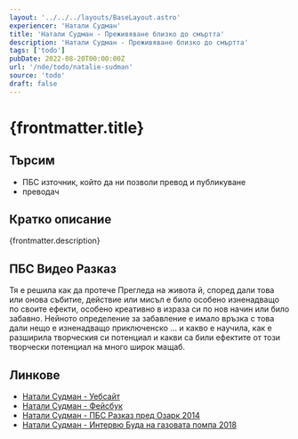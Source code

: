 ```yaml
---
layout: '../../../layouts/BaseLayout.astro'
experiencer: 'Натали Судман'
title: 'Натали Судман - Преживяване близко до смъртта'
description: 'Натали Судман - Преживяване близко до смъртта'
tags: ['todo']
pubDate: 2022-08-20T00:00:00Z
url: '/nde/todo/natalie-sudman'
source: 'todo'
draft: false
---
```


# {frontmatter.title}

## Търсим

- ПБС източник, който да ни позволи превод и публикуване
- преводач

## Кратко описание

{frontmatter.description}

## ПБС Видео Разказ

<YouTubeEmbed videoID="s8lQs1MccoU" title="Натали Судман - ПБС Разказ пред Озарк 2014"/>

Тя е решила как да протече Прегледа на живота й, според дали това или онова събитие, действие или мисъл е било особено изненадващо по своите ефекти, особено креативно в израза си по нов начин или било забавно. Нейното определение за забавление е имало връзка с това дали нещо е изненадващо приключенско ... и какво е научила, как е разширила творческия си потенциал и какви са били ефектите от този творчески потенциал на много широк мащаб.

<YouTubeEmbed videoID="P7zJna5Js9Y" title="Натали Судман - Интервю Буда на газовата помпа 2018"/>

## Линкове

- [Натали Судман - Уебсайт](https://traceofelements.com/)
- [Натали Судман - Фейсбук](https://www.facebook.com/profile.php?id=100027975176862)
- [Натали Судман - ПБС Разказ пред Озарк 2014](https://www.youtube.com/watch?v=s8lQs1MccoU)
- [Натали Судман - Интервю Буда на газовата помпа 2018](https://www.youtube.com/watch?v=P7zJna5Js9Y)
